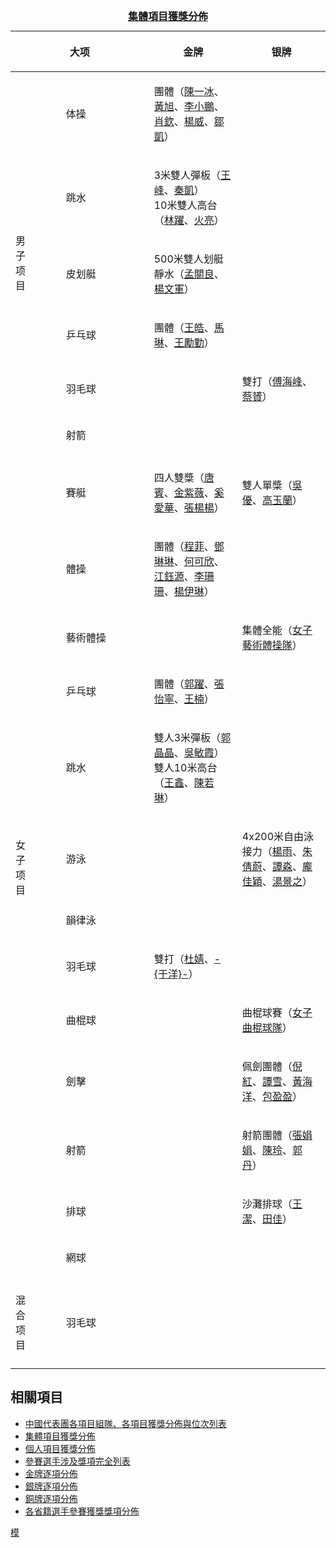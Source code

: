 {| class="wikitable" style="font-size:90%" width="800px"
|+ '''[[:Template:2008年中國奧運代表團集體項目獲獎分佈|集體項目獲獎分佈]]'''
!colspan=2 width=16%|大项||width=28%|金牌||width=28%|银牌||width=28%|铜牌
|-
!rowspan=6 width=6%|男<br>子<br>项<br>目
|体操|| 團體（[[陳一冰]]、[[黃旭]]、[[李小鵬 (體操運動員)|李小鵬]]、[[肖欽]]、[[楊威]]、[[鄒凱]]）|| ||
|-
|跳水|| 3米雙人彈板（[[王峰 (跳水运动员)|王峰]]、[[秦凱]]） <br> 10米雙人高台（[[林躍]]、[[火亮]]） || ||
|-
|皮划艇 || 500米雙人划艇靜水（[[孟關良]]、[[楊文軍 (皮划艇運動員)|楊文軍]]） || ||
|-
|乒乓球 || 團體（[[王皓 (乒乓球运动员)|王皓]]、[[馬琳]]、[[王勵勤]]） || ||
|-
|羽毛球 || || 雙打（[[傅海峰]]、[[蔡贇]]） ||
|-
|射箭 || || || 團體（[[薛海峰]]、[[李文全 (射箭运动员)|李文全]]、[[姜林]]）
|-

|-
!rowspan=13|女<br>子<br>项<br>目
|賽艇 || 四人雙槳（[[唐賓]]、[[金紫薇]]、[[奚愛華]]、[[張楊楊]]）|| 雙人單槳（[[吳優]]、[[高玉蘭]]） || 
|- 
|體操 || 團體（[[程菲]]、[[鄧琳琳]]、[[何可欣]]、[[江鈺源]]、[[李珊珊 (體操運動員)|李珊珊]]、[[楊伊琳]]） || ||
|-
|藝術體操 || || 集體全能（[[2008年夏季奧林匹克運動會藝術體操隊|女子藝術體操隊]]） || 
|-
|乒乓球 || 團體（[[郭躍]]、[[張怡寧]]、[[王楠]]） || || 　 　 
|-
|跳水 || 雙人3米彈板（[[郭晶晶]]、[[吳敏霞]]） <br /> 雙人10米高台（[[王鑫]]、[[陳若琳]]） || ||
|-
|游泳 || || 4x200米自由泳接力（[[楊雨]]、[[朱倩蔚]]、[[譚淼]]、[[龐佳穎]]、[[湯景之]]） || 4x100米混合泳接力（[[趙菁]]、[[孫曄]]、[[周雅菲]]、[[龐佳穎]]）
|-
|韻律泳 || || || 團體（[[2008年夏季奧林匹克運動會中國花樣游泳隊|女子花樣游泳隊]]）
|-
|羽毛球 || 雙打（[[杜婧]]、[[于洋 (羽毛球運動員)|-{于洋}-]]） || || 雙打（[[魏軼力]]、[[張亞雯]]）
|-
|曲棍球 || || 曲棍球賽（[[2008年夏季奧林匹克運動會中國曲棍球隊|女子曲棍球隊]]） ||　 
|-
|劍擊 || || 佩劍團體（[[倪紅]]、[[譚雪]]、[[黃海洋]]、[[包盈盈]]） ||　 
|-
|射箭 || || 射箭團體（[[張娟娟]]、[[陈玲 (射箭运动员)|陳玲]]、[[郭丹 (射箭运动员)|郭丹]]） ||　 
|-
|排球 || || 沙灘排球（[[王潔]]、[[田佳]]） || 沙灘排球（[[薛晨]]、[[張希 (排球運動員)|張希]]） <br /> 排球（[[中國女子排球隊|女子排球隊]]） 
|-
|網球 || || || 雙打（[[晏紫]]、[[鄭潔]]）
|-

|-
!rowspan=1|混<br>合<br>项<br>目
|羽毛球 || || || 混雙（[[何漢斌]]、[[于洋 (羽毛球運動員)|-{于洋}-]]）
|-
|}

<noinclude>

== 相關項目 ==
*[[:Template:2008年中國奧運代表團各項目組隊列表|中國代表團各項目組隊、各項目獲獎分佈與位次列表]]
*[[:Template:2008年中國奧運代表團集體項目獲獎分佈|集體項目獲獎分佈]]
*[[:Template:2008年中國奧運代表團個人項目獲獎分佈|個人項目獲獎分佈]]
*[[:Template:2008年中國奧運代表團參賽選手涉及獎項完全列表|參賽選手涉及獎項完全列表]]
*[[:Template:2008年中國奧運代表團金牌逐項分佈|金牌逐項分佈]]
*[[:Template:2008年中國奧運代表團銀牌逐項分佈|銀牌逐項分佈]]
*[[:Template:2008年中國奧運代表團銅牌逐項分佈|銅牌逐項分佈]]
*[[:Template:2008年中國奧運代表團各省籍選手參賽獲獎獎項分佈|各省籍選手參賽獲獎獎項分佈]]
[[Category:2008年夏季奥林匹克运动会中国代表团|模]]    
</noinclude>